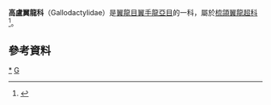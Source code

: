 {{Automatic taxobox
| taxon = Gallodactylidae
| authority = Fabre, 1974
| fossil_range = {{fossilrange|152|124.6}}<small>[[侏儸紀|侏儸紀]]晚期到[[白堊紀|白堊紀]]早期</small>
| image = Pterodactylus suevicus.jpg
| image_caption = [[鵝喙翼龍|鵝喙翼龍]]的化石
| subdivision_ranks = [[屬|屬]]
| subdivision = 
*屬 ''Aerodactylus''
*科 Aurorazhdarchidae
**?屬 ''Ardeadactylus''
**屬 ''Aurorazhdarcho''
**?[[环河翼龙|环河翼龙]] ''Huanhepterus''
*[[鹅喙翼龙|鹅喙翼龙]] ''Cycnorhamphus''
*?[[飞龙_(爬虫类)|飞龙]] ''Feilongus''
*?[[莫干翼龙|莫干翼龙]] ''Moganopterus''
*?[[诺曼底翼龙|诺曼底翼龙]] ''Normannognathus''
}}

'''高盧翼龍科'''（Gallodactylidae）是[[翼龍目|翼龍目]][[翼手龍亞目|翼手龍亞目]]的一科，屬於[[梳頜翼龍超科|梳頜翼龍超科]]<ref name=Gladocephaloideus>{{Cite journal |author=Lü Junchang, Ji Qiang, Wei Xuefang and Liu Yongqing |year=2011 |title=A new ctenochasmatoid pterosaur from the Early Cretaceous Yixian Formation of western Liaoning, China |url=http://www.sciencedirect.com/science/article/pii/S0195667111001327 |journal=Cretaceous Research |volume=in press |issue= |pages= |doi=10.1016/j.cretres.2011.09.010 |access-date=2012-04-28 |archive-date=2012-07-01 |archive-url=https://web.archive.org/web/20120701024959/http://www.sciencedirect.com/science/article/pii/S0195667111001327 |dead-url=no }}</ref>。

==參考資料==
{{reflist}}
{{翼龍目|Ar.}}
{{taxonbar}}
[[Category:梳頜翼龍超科|*]]
[[Category:1974年描述的分类群|G]]

{{pterosaur-stub}}